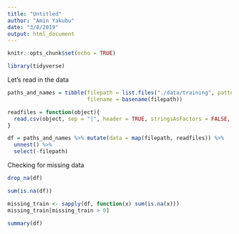 ```yaml
---
title: "Untitled"
author: "Amin Yakubu"
date: "3/8/2019"
output: html_document
---
```


```r
knitr::opts_chunk$set(echo = TRUE)
```

```r
library(tidyverse)
```

Let's read in the data
```r
paths_and_names = tibble(filepath = list.files("./data/training", pattern = "*.psv", full.names = TRUE),
                         filename = basename(filepath))
```

```r
readfiles = function(object){
  read.csv(object, sep = "|", header = TRUE, stringsAsFactors = FALSE, na.strings = 'NaN')
}

df = paths_and_names %>% mutate(data = map(filepath, readfiles)) %>% 
  unnest() %>% 
  select(-filepath)
```

Checking for missing data 
```r
drop_na(df)

sum(is.na(df))

missing_train <- sapply(df, function(x) sum(is.na(x)))
missing_train[missing_train > 0]

summary(df)
```










